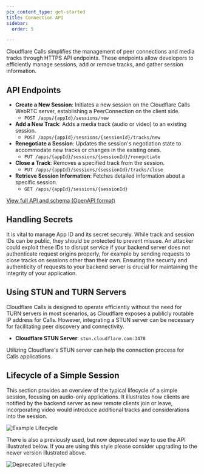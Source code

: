 ```yaml
---
pcx_content_type: get-started
title: Connection API
sidebar:
  order: 5

---
```


Cloudflare Calls simplifies the management of peer connections and media tracks through HTTPS API endpoints. These endpoints allow developers to efficiently manage sessions, add or remove tracks, and gather session information.

## API Endpoints

* **Create a New Session**: Initiates a new session on the Cloudflare Calls WebRTC server, establishing a PeerConnection on the client side.
  * `POST /apps/{appId}/sessions/new`
* **Add a New Track**: Adds a media track (audio or video) to an existing session.
  * `POST /apps/{appId}/sessions/{sessionId}/tracks/new`
* **Renegotiate a Session**: Updates the session's negotiation state to accommodate new tracks or changes in the existing ones.
  * `PUT /apps/{appId}/sessions/{sessionId}/renegotiate`
* **Close a Track**: Removes a specified track from the session.
  * `PUT /apps/{appId}/sessions/{sessionId}/tracks/close`
* **Retrieve Session Information**: Fetches detailed information about a specific session.
  * `GET /apps/{appId}/sessions/{sessionId}`

[View full API and schema (OpenAPI format)](/calls/static/calls-api-2024-05-21.yaml)

## Handling Secrets

It is vital to manage App ID and its secret securely. While track and session IDs can be public, they should be protected to prevent misuse. An attacker could exploit these IDs to disrupt service if your backend server does not authenticate request origins properly, for example by sending requests to close tracks on sessions other than their own. Ensuring the security and authenticity of requests to your backend server is crucial for maintaining the integrity of your application.

## Using STUN and TURN Servers

Cloudflare Calls is designed to operate efficiently without the need for TURN servers in most scenarios, as Cloudflare exposes a publicly routable IP address for Calls. However, integrating a STUN server can be necessary for facilitating peer discovery and connectivity.

* **Cloudflare STUN Server**: `stun.cloudflare.com:3478`

Utilizing Cloudflare's STUN server can help the connection process for Calls applications.

## Lifecycle of a Simple Session

This section provides an overview of the typical lifecycle of a simple session, focusing on audio-only applications. It illustrates how clients are notified by the backend server as new remote clients join or leave, incorporating video would introduce additional tracks and considerations into the session.

<div class="full-img">

![Example Lifecycle](~/assets/images/calls/lifecycle-of-a-session.png)

</div>

There is also a previously used, but now deprecated way to use the API illustrated below. If you are using this style please consider upgrading to the newer version illustrated above.

<div class="full-img">

![Deprecated Lifecycle](~/assets/images/calls/deprecated-lifecycle-of-a-session.png)

</div>

